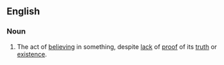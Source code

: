 ==English==
{{wikipedia}}

===Noun===
{{en-noun|sg=[[leap]] [[of]] [[faith]]|leaps of faith}}

# The act of [[believe|believing]] in something, despite [[lack]] of [[proof]] of its [[truth]] or [[existence]].